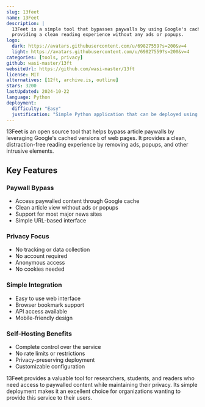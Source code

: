 ```yaml
---
slug: 13feet
name: 13Feet
description: |
  13Feet is a simple tool that bypasses paywalls by using Google's cache to access articles, 
  providing a clean reading experience without any ads or popups.
logo:
  dark: https://avatars.githubusercontent.com/u/69827559?s=200&v=4
  light: https://avatars.githubusercontent.com/u/69827559?s=200&v=4
categories: [tools, privacy]
github: wasi-master/13ft
websiteUrl: https://github.com/wasi-master/13ft
license: MIT
alternatives: [12ft, archive.is, outline]
stars: 3200
lastUpdated: 2024-10-22
language: Python
deployment:
  difficulty: "Easy"
  justification: "Simple Python application that can be deployed using standard web servers like nginx. Minimal configuration required and straightforward setup process."
---
```


13Feet is an open source tool that helps bypass article paywalls by leveraging Google's cached versions of web pages. It provides a clean, distraction-free reading experience by removing ads, popups, and other intrusive elements.

## Key Features

### Paywall Bypass

- Access paywalled content through Google cache
- Clean article view without ads or popups
- Support for most major news sites
- Simple URL-based interface

### Privacy Focus

- No tracking or data collection
- No account required
- Anonymous access
- No cookies needed

### Simple Integration

- Easy to use web interface
- Browser bookmark support
- API access available
- Mobile-friendly design

### Self-Hosting Benefits

- Complete control over the service
- No rate limits or restrictions
- Privacy-preserving deployment
- Customizable configuration

13Feet provides a valuable tool for researchers, students, and readers who need access to paywalled content while maintaining their privacy. Its simple deployment makes it an excellent choice for organizations wanting to provide this service to their users.
